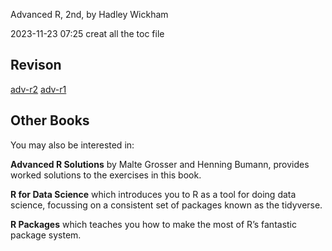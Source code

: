 Advanced R, 2nd, by Hadley Wickham

2023-11-23 07:25 creat all the toc file

## Revison
[adv-r2](https://adv-r.hadley.nz/index.html)
[adv-r1](http://adv-r.had.co.nz/)

## Other Books
You may also be interested in:

**Advanced R Solutions** by Malte Grosser and Henning Bumann, provides worked solutions to the exercises in this book.

**R for Data Science** which introduces you to R as a tool for doing data science, focussing on a consistent set of packages known as the tidyverse.

**R Packages** which teaches you how to make the most of R’s fantastic package system.
